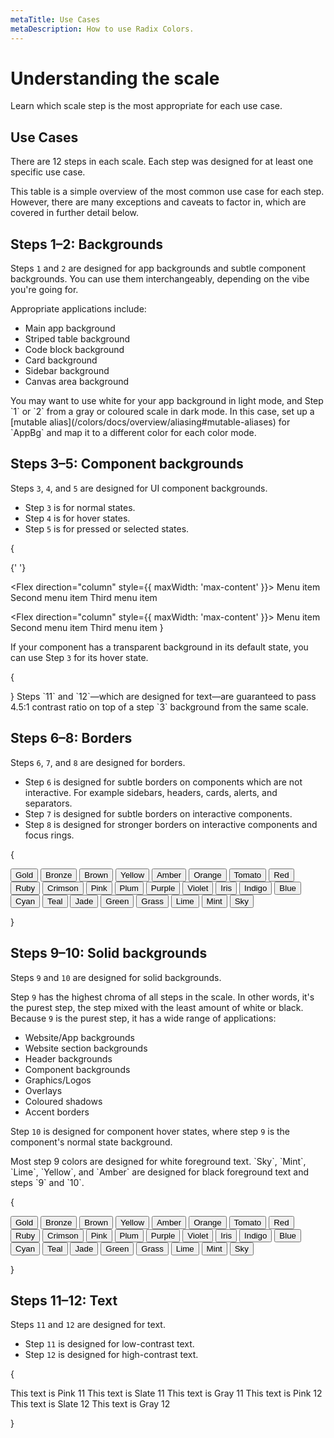 ```yaml
---
metaTitle: Use Cases
metaDescription: How to use Radix Colors.
---
```


# Understanding the scale

<Description>
  Learn which scale step is the most appropriate for each use case.
</Description>

## Use Cases

There are 12 steps in each scale. Each step was designed for at least one specific use case.

This table is a simple overview of the most common use case for each step. However, there are many exceptions and caveats to factor in, which are covered in further detail below.

<UseCasesTable />

## Steps 1–2: Backgrounds

<ColorScale01 />

Steps `1` and `2` are designed for app backgrounds and subtle component backgrounds. You can use them interchangeably, depending on the vibe you're going for.

Appropriate applications include:

- Main app background
- Striped table background
- Code block background
- Card background
- Sidebar background
- Canvas area background

<Note>
  You may want to use white for your app background in light mode, and Step `1`
  or `2` from a gray or coloured scale in dark mode. In this case, set up a
  [mutable alias](/colors/docs/overview/aliasing#mutable-aliases) for `AppBg`
  and map it to a different color for each color mode.
</Note>

## Steps 3–5: Component backgrounds

<ColorScale02 />

Steps `3`, `4`, and `5` are designed for UI component backgrounds.

- Step `3` is for normal states.
- Step `4` is for hover states.
- Step `5` is for pressed or selected states.

{

<Flex wrap="wrap" gap="5" my="5">
  <IconButton variant="soft" color="gray"><PlusIcon /></IconButton>
  <IconButton variant="soft" color="pink"><PlusIcon /></IconButton>

{' '}

<Flex direction="column" style={{ maxWidth: 'max-content' }}>
  <MenuItemButton color="gray" data-state="active">
    Menu item
  </MenuItemButton>
  <MenuItemButton color="gray">Second menu item</MenuItemButton>
  <MenuItemButton color="gray">Third menu item</MenuItemButton>
</Flex>

  <Flex direction="column" style={{ maxWidth: 'max-content' }}>
    <MenuItemButton color="pink" data-state="active">
      Menu item
    </MenuItemButton>
    <MenuItemButton color="pink">
      Second menu item
    </MenuItemButton>
    <MenuItemButton color="pink">
      Third menu item
    </MenuItemButton>
  </Flex>
</Flex>
}

If your component has a transparent background in its default state, you can use Step `3` for its hover state.

{

<Flex wrap="wrap" gap="5" my="5">
  <IconButton variant="ghost" color="gray">
    <PlusIcon />
  </IconButton>
  <IconButton variant="ghost" color="blue">
    <PlusIcon />
  </IconButton>
  <IconButton variant="ghost" color="red">
    <PlusIcon />
  </IconButton>
</Flex>
}

<Note>
  Steps `11` and `12`—which are designed for text—are guaranteed to pass 4.5:1
  contrast ratio on top of a step `3` background from the same scale.
</Note>

## Steps 6–8: Borders

<ColorScale03 />

Steps `6`, `7`, and `8` are designed for borders.

- Step `6` is designed for subtle borders on components which are not interactive. For example sidebars, headers, cards, alerts, and separators.
- Step `7` is designed for subtle borders on interactive components.
- Step `8` is designed for stronger borders on interactive components and focus rings.

{

<Grid columns="7" gap="3" my="5">
  <Button variant="surface" color="gold">
    Gold
  </Button>
  <Button variant="surface" color="bronze">
    Bronze
  </Button>
  <Button variant="surface" color="brown">
    Brown
  </Button>
  <Button variant="surface" color="yellow">
    Yellow
  </Button>
  <Button variant="surface" color="amber">
    Amber
  </Button>
  <Button variant="surface" color="orange">
    Orange
  </Button>
  <Button variant="surface" color="tomato">
    Tomato
  </Button>
  <Button variant="surface" color="red">
    Red
  </Button>
  <Button variant="surface" color="ruby">
    Ruby
  </Button>
  <Button variant="surface" color="crimson">
    Crimson
  </Button>
  <Button variant="surface" color="pink">
    Pink
  </Button>
  <Button variant="surface" color="plum">
    Plum
  </Button>
  <Button variant="surface" color="purple">
    Purple
  </Button>
  <Button variant="surface" color="violet">
    Violet
  </Button>
  <Button variant="surface" color="iris">
    Iris
  </Button>
  <Button variant="surface" color="indigo">
    Indigo
  </Button>
  <Button variant="surface" color="blue">
    Blue
  </Button>
  <Button variant="surface" color="cyan">
    Cyan
  </Button>
  <Button variant="surface" color="teal">
    Teal
  </Button>
  <Button variant="surface" color="jade">
    Jade
  </Button>
  <Button variant="surface" color="green">
    Green
  </Button>
  <Button variant="surface" color="grass">
    Grass
  </Button>
  <Button variant="surface" color="lime">
    Lime
  </Button>
  <Button variant="surface" color="mint">
    Mint
  </Button>
  <Button variant="surface" color="sky">
    Sky
  </Button>
</Grid>

}

## Steps 9–10: Solid backgrounds

<ColorScale04 />

Steps `9` and `10` are designed for solid backgrounds.

Step `9` has the highest chroma of all steps in the scale. In other words, it's the purest step, the step mixed with the least amount of white or black. Because `9` is the purest step, it has a wide range of applications:

- Website/App backgrounds
- Website section backgrounds
- Header backgrounds
- Component backgrounds
- Graphics/Logos
- Overlays
- Coloured shadows
- Accent borders

Step `10` is designed for component hover states, where step `9` is the component's normal state background.

<Note>
  Most step 9 colors are designed for white foreground text. `Sky`, `Mint`,
  `Lime`, `Yellow`, and `Amber` are designed for black foreground text and steps
  `9` and `10`.
</Note>

{

<Grid columns="7" gap="3" my="5">
  <Button variant="solid" color="gold">
    Gold
  </Button>
  <Button variant="solid" color="bronze">
    Bronze
  </Button>
  <Button variant="solid" color="brown">
    Brown
  </Button>
  <Button variant="solid" color="yellow">
    Yellow
  </Button>
  <Button variant="solid" color="amber">
    Amber
  </Button>
  <Button variant="solid" color="orange">
    Orange
  </Button>
  <Button variant="solid" color="tomato">
    Tomato
  </Button>
  <Button variant="solid" color="red">
    Red
  </Button>
  <Button variant="solid" color="ruby">
    Ruby
  </Button>
  <Button variant="solid" color="crimson">
    Crimson
  </Button>
  <Button variant="solid" color="pink">
    Pink
  </Button>
  <Button variant="solid" color="plum">
    Plum
  </Button>
  <Button variant="solid" color="purple">
    Purple
  </Button>
  <Button variant="solid" color="violet">
    Violet
  </Button>
  <Button variant="solid" color="iris">
    Iris
  </Button>
  <Button variant="solid" color="indigo">
    Indigo
  </Button>
  <Button variant="solid" color="blue">
    Blue
  </Button>
  <Button variant="solid" color="cyan">
    Cyan
  </Button>
  <Button variant="solid" color="teal">
    Teal
  </Button>
  <Button variant="solid" color="jade">
    Jade
  </Button>
  <Button variant="solid" color="green">
    Green
  </Button>
  <Button variant="solid" color="grass">
    Grass
  </Button>
  <Button variant="solid" color="lime">
    Lime
  </Button>
  <Button variant="solid" color="mint">
    Mint
  </Button>
  <Button variant="solid" color="sky">
    Sky
  </Button>
</Grid>

}

## Steps 11–12: Text

<ColorScale05 />

Steps `11` and `12` are designed for text.

- Step `11` is designed for low-contrast text.
- Step `12` is designed for high-contrast text.

{

<Flex gap="2" direction="column" my="5">
  <Text size="3" style={{ color: 'var(--pink-11)' }}>
    This text is Pink 11
  </Text>
  <Text size="3" style={{ color: 'var(--slate-11)' }}>
    This text is Slate 11
  </Text>
  <Text size="3" style={{ color: 'var(--gray-11)' }}>
    This text is Gray 11
  </Text>
  <Text size="3" weight="bold" style={{ color: 'var(--pink-12)' }}>
    This text is Pink 12
  </Text>
  <Text size="3" weight="bold" style={{ color: 'var(--slate-12)' }}>
    This text is Slate 12
  </Text>
  <Text size="3" weight="bold" style={{ color: 'var(--gray-12)' }}>
    This text is Gray 12
  </Text>
</Flex>

}
